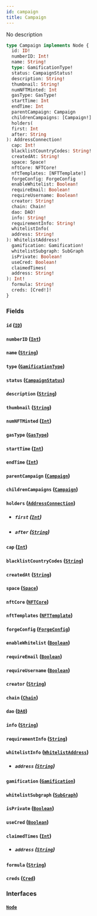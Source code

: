 ```yaml
---
id: campaign
title: Campaign
---
```



No description

```graphql
type Campaign implements Node {
  id: ID!
  numberID: Int!
  name: String!
  type: GamificationType!
  status: CampaignStatus!
  description: String!
  thumbnail: String!
  numNFTMinted: Int
  gasType: GasType!
  startTime: Int
  endTime: Int
  parentCampaign: Campaign
  childrenCampaigns: [Campaign!]
  holders(
  first: Int
  after: String
): AddressConnection!
  cap: Int!
  blacklistCountryCodes: String!
  createdAt: String!
  space: Space!
  nftCore: NFTCore!
  nftTemplates: [NFTTemplate!]
  forgeConfig: ForgeConfig
  enableWhitelist: Boolean!
  requireEmail: Boolean!
  requireUsername: Boolean!
  creator: String!
  chain: Chain!
  dao: DAO!
  info: String!
  requirementInfo: String!
  whitelistInfo(
  address: String!
): WhitelistAddress!
  gamification: Gamification!
  whitelistSubgraph: SubGraph
  isPrivate: Boolean!
  useCred: Boolean!
  claimedTimes(
  address: String!
): Int!
  formula: String!
  creds: [Cred!]!
}
```


### Fields

#### `id` ([`ID`](../../references/scalars/id))




#### `numberID` ([`Int`](../../references/scalars/int))




#### `name` ([`String`](../../references/scalars/string))




#### `type` ([`GamificationType`](../../references/enums/gamification-type))




#### `status` ([`CampaignStatus`](../../references/enums/campaign-status))




#### `description` ([`String`](../../references/scalars/string))




#### `thumbnail` ([`String`](../../references/scalars/string))




#### `numNFTMinted` ([`Int`](../../references/scalars/int))




#### `gasType` ([`GasType`](../../references/enums/gas-type))




#### `startTime` ([`Int`](../../references/scalars/int))




#### `endTime` ([`Int`](../../references/scalars/int))




#### `parentCampaign` ([`Campaign`](../../references/objects/campaign))




#### `childrenCampaigns` ([`Campaign`](../../references/objects/campaign))




#### `holders` ([`AddressConnection`](../../references/objects/address-connection))


- ##### `first` ([`Int`](../../references/scalars/int))




- ##### `after` ([`String`](../../references/scalars/string))




#### `cap` ([`Int`](../../references/scalars/int))




#### `blacklistCountryCodes` ([`String`](../../references/scalars/string))




#### `createdAt` ([`String`](../../references/scalars/string))




#### `space` ([`Space`](../../references/objects/space))




#### `nftCore` ([`NFTCore`](../../references/objects/nftcore))




#### `nftTemplates` ([`NFTTemplate`](../../references/objects/nfttemplate))




#### `forgeConfig` ([`ForgeConfig`](../../references/objects/forge-config))




#### `enableWhitelist` ([`Boolean`](../../references/scalars/boolean))




#### `requireEmail` ([`Boolean`](../../references/scalars/boolean))




#### `requireUsername` ([`Boolean`](../../references/scalars/boolean))




#### `creator` ([`String`](../../references/scalars/string))




#### `chain` ([`Chain`](../../references/enums/chain))




#### `dao` ([`DAO`](../../references/objects/dao))




#### `info` ([`String`](../../references/scalars/string))




#### `requirementInfo` ([`String`](../../references/scalars/string))




#### `whitelistInfo` ([`WhitelistAddress`](../../references/objects/whitelist-address))


- ##### `address` ([`String`](../../references/scalars/string))




#### `gamification` ([`Gamification`](../../references/objects/gamification))




#### `whitelistSubgraph` ([`SubGraph`](../../references/objects/sub-graph))




#### `isPrivate` ([`Boolean`](../../references/scalars/boolean))




#### `useCred` ([`Boolean`](../../references/scalars/boolean))




#### `claimedTimes` ([`Int`](../../references/scalars/int))


- ##### `address` ([`String`](../../references/scalars/string))




#### `formula` ([`String`](../../references/scalars/string))




#### `creds` ([`Cred`](../../references/objects/cred))




### Interfaces

#### [`Node`](../../references/interfaces/node) 






